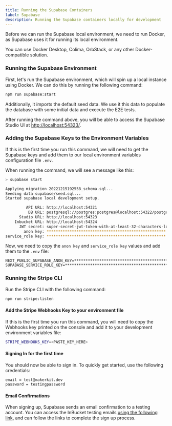 ```yaml
---
title: Running the Supabase Containers
label: Supabase
description: Running the Supabase containers locally for development
---
```


Before we can run the Supabase local environment, we need to run Docker, as Supabase uses it for running its local environment.

You can use Docker Desktop, Colima, OrbStack, or any other Docker-compatible solution.

### Running the Supabase Environment

First, let's run the Supabase environment, which will spin up a local
instance using Docker. We can do this by running the following command:

```bash
npm run supabase:start
```

Additionally, it imports the default seed data. We use it this data to
populate the database with some initial data and execute the E2E tests.

After running the command above, you will be able to access the Supabase
Studio UI at [http://localhost:54323/](http://localhost:54323/).

### Adding the Supabase Keys to the Environment Variables

If this is the first time you run this command, we will need to get the
Supabase keys and add them to our local environment variables configuration
file `.env`.

When running the command, we will see a message like this:

```bash
> supabase start

Applying migration 20221215192558_schema.sql...
Seeding data supabase/seed.sql...
Started supabase local development setup.

         API URL: http://localhost:54321
          DB URL: postgresql://postgres:postgres@localhost:54322/postgres
      Studio URL: http://localhost:54323
    Inbucket URL: http://localhost:54324
      JWT secret: super-secret-jwt-token-with-at-least-32-characters-long
        anon key: ****************************************************
service_role key: ****************************************************
```

Now, we need to copy the `anon key` and `service_role key` values and add
them to the `.env` file:

```
NEXT_PUBLIC_SUPABASE_ANON_KEY=****************************************************
SUPABASE_SERVICE_ROLE_KEY=****************************************************
```

### Running the Stripe CLI

Run the Stripe CLI with the following command:

```bash
npm run stripe:listen
```

#### Add the Stripe Webhooks Key to your environment file

If this is the first time you run this command, you will need to copy the Webhooks key printed on the console and add it to your development environment variables file:

```bash title=".env.development"
STRIPE_WEBHOOKS_KEY=<PASTE_KEY_HERE>
```

#### Signing In for the first time

You should now be able to sign in. To quickly get started, use the following credentials:

```
email = test@makerkit.dev
password = testingpassword
```

#### Email Confirmations

When signing up, Supabase sends an email confirmation to a testing account. You can access the InBucket testing emails [using the following link](http://localhost:54324/monitor), and can follow the links to complete the sign up process.
